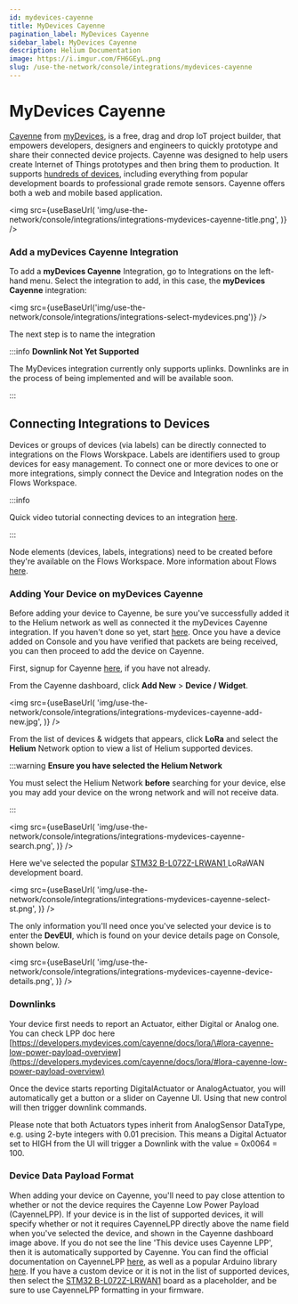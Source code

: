 ```yaml
---
id: mydevices-cayenne
title: MyDevices Cayenne
pagination_label: MyDevices Cayenne
sidebar_label: MyDevices Cayenne
description: Helium Documentation
image: https://i.imgur.com/FH6GEyL.png
slug: /use-the-network/console/integrations/mydevices-cayenne
---
```


# MyDevices Cayenne


[Cayenne](https://developers.mydevices.com/cayenne/features/) from
[myDevices](https://mydevices.com/), is a free, drag and drop IoT project builder, that empowers
developers, designers and engineers to quickly prototype and share their connected device projects.
Cayenne was designed to help users create Internet of Things prototypes and then bring them to
production. It supports
[hundreds of devices](https://developers.mydevices.com/cayenne/supported-hardware/), including
everything from popular development boards to professional grade remote sensors. Cayenne offers both
a web and mobile based application.

<img
  src={useBaseUrl(
    'img/use-the-network/console/integrations/integrations-mydevices-cayenne-title.png',
  )}
/>

### Add a myDevices Cayenne Integration

To add a **myDevices Cayenne** Integration, go to Integrations on the left-hand menu. Select the
integration to add, in this case, the **myDevices Cayenne** integration:

<img
  src={useBaseUrl('img/use-the-network/console/integrations/integrations-select-mydevices.png')}
/>

The next step is to name the integration

:::info **Downlink Not Yet Supported**

The MyDevices integration currently only supports uplinks. Downlinks are in the process of being
implemented and will be available soon.

:::

## Connecting Integrations to Devices

Devices or groups of devices (via labels) can be directly connected to integrations on the Flows
Worskpace. Labels are identifiers used to group devices for easy management. To connect one or more
devices to one or more integrations, simply connect the Device and Integration nodes on the Flows
Workspace.

:::info

Quick video tutorial connecting devices to an integration
[here](https://www.youtube.com/watch?v=lnERw1f7TGE).

:::

Node elements (devices, labels, integrations) need to be created before they're available on the
Flows Workspace. More information about Flows
[here](https://docs.helium.com/use-the-network/console/flows/).

### Adding Your Device on myDevices Cayenne

Before adding your device to Cayenne, be sure you've successfully added it to the Helium network as
well as connected it the myDevices Cayenne integration. If you haven't done so yet, start
[here](../adding-devices). Once you have a device added on Console and you have verified that
packets are being received, you can then proceed to add the device on Cayenne.

First, signup for Cayenne [here](https://developers.mydevices.com/cayenne/signup/), if you have not
already.

From the Cayenne dashboard, click **Add New** &gt; **Device / Widget**.

<img
  src={useBaseUrl(
    'img/use-the-network/console/integrations/integrations-mydevices-cayenne-add-new.jpg',
  )}
/>

From the list of devices & widgets that appears, click **LoRa** and select the **Helium** Network
option to view a list of Helium supported devices.

:::warning **Ensure you have selected the Helium Network**

You must select the Helium Network **before** searching for your device, else you may add your
device on the wrong network and will not receive data.

:::

<img
  src={useBaseUrl(
    'img/use-the-network/console/integrations/integrations-mydevices-cayenne-search.png',
  )}
/>

Here we've selected the popular
[STM32 B-L072Z-LRWAN1 ](https://www.st.com/en/evaluation-tools/b-l072z-lrwan1.html)LoRaWAN
development board.

<img
  src={useBaseUrl(
    'img/use-the-network/console/integrations/integrations-mydevices-cayenne-select-st.png',
  )}
/>

The only information you'll need once you've selected your device is to enter the **DevEUI**, which
is found on your device details page on Console, shown below.

<img
  src={useBaseUrl(
    'img/use-the-network/console/integrations/integrations-mydevices-cayenne-device-details.png',
  )}
/>

### Downlinks

Your device first needs to report an Actuator, either Digital or Analog one. You can check LPP doc
here
[https://developers.mydevices.com/cayenne/docs/lora/\#lora-cayenne-low-power-payload-overview](https://developers.mydevices.com/cayenne/docs/lora/#lora-cayenne-low-power-payload-overview)

Once the device starts reporting DigitalActuator or AnalogActuator, you will automatically get a
button or a slider on Cayenne UI. Using that new control will then trigger downlink commands.

Please note that both Actuators types inherit from AnalogSensor DataType, e.g. using 2-byte integers
with 0.01 precision. This means a Digital Actuator set to HIGH from the UI will trigger a Downlink
with the value = 0x0064 = 100.

### Device Data Payload Format

When adding your device on Cayenne, you'll need to pay close attention to whether or not the device
requires the Cayenne Low Power Payload \(CayenneLPP\). If your device is in the list of supported
devices, it will specify whether or not it requires CayenneLPP directly above the name field when
you've selected the device, and shown in the Cayenne dashboard image above. If you do not see the
line 'This device uses Cayenne LPP', then it is automatically supported by Cayenne. You can find the
official documentation on CayenneLPP
[here](https://developers.mydevices.com/cayenne/docs/lora/#lora-cayenne-low-power-payload), as well
as a popular Arduino library [here](https://github.com/ElectronicCats/CayenneLPP). If you have a
custom device or it is not in the list of supported devices, then select the
[STM32 B-L072Z-LRWAN1](https://www.st.com/en/evaluation-tools/b-l072z-lrwan1.html) board as a
placeholder, and be sure to use CayenneLPP formatting in your firmware.
